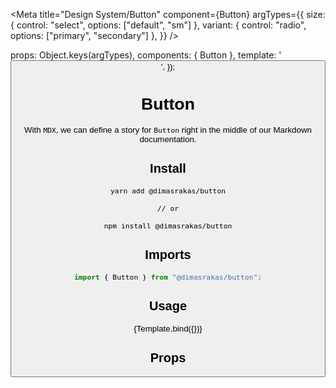 

<Meta
  title="Design System/Button"
  component={Button}
  argTypes={{
    size: { control: "select", options: ["default", "sm"] },
    variant: { control: "radio", options: ["primary", "secondary"] },
  }}
/>

  props: Object.keys(argTypes),
  components: { Button },
  template: '<Button v-bind="$props" />',
});

# Button

With `MDX`, we can define a story for `Button` right in the middle of our
Markdown documentation.

## Install

```bash
yarn add @dimasrakas/button

// or

npm install @dimasrakas/button
```

## Imports

```js
import { Button } from "@dimasrakas/button";
```

## Usage

<Canvas withSource="open">
  <Story
    name="Default"
    args={{
      label: "Default Button",
      variant: "primary",
    }}
  >
    {Template.bind({})}
  </Story>
</Canvas>

## Props

<ArgsTable of={Button} />
